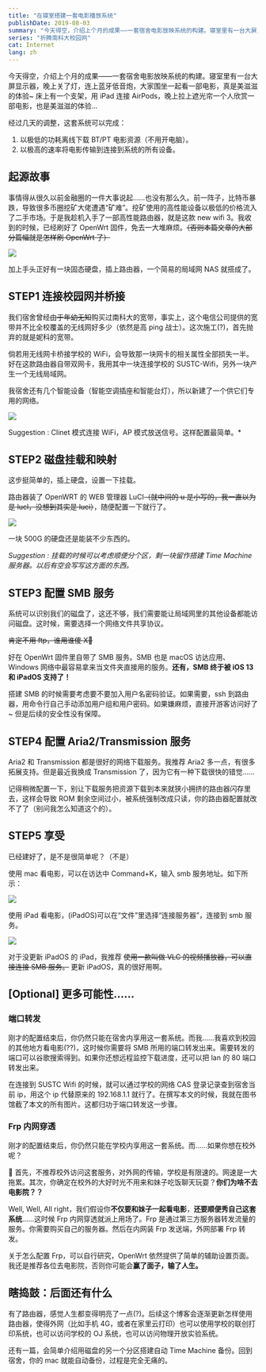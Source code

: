 ```yaml
---
title: "在寝室搭建一套电影播放系统"
publishDate: 2019-08-03
summary: "今天得空，介绍上个月的成果——一套宿舍电影放映系统的构建。寝室里有一台大屏显示器，晚上关了灯，连上蓝牙低音炮，大家围坐一起看一部电影，真是美滋滋的体验~ 床上有一个支架，用iPad连接AirPods，晚上拉上遮光帘一个人欣赏一部电影，也是美滋滋的体验…"
series: "折腾南科大校园网"
cat: Internet
lang: zh
---
```


今天得空，介绍上个月的成果——一套宿舍电影放映系统的构建。寝室里有一台大屏显示器，晚上关了灯，连上蓝牙低音炮，大家围坐一起看一部电影，真是美滋滋的体验~ 床上有一个支架，用 iPad 连接 AirPods，晚上拉上遮光帘一个人欣赏一部电影，也是美滋滋的体验…

经过几天的调整，这套系统可以完成：

1. 以极低的功耗离线下载 BT/PT 电影资源（不用开电脑）。
2. 以极高的速率将电影传输到连接到系统的所有设备。

## 起源故事

事情得从很久以前金融圈的一件大事说起……也没有那么久。前一阵子，比特币暴跌，导致很多币圈挖矿大佬遭遇“矿难”。挖矿使用的高性能设备以极低的价格流入了二手市场。于是我趁机入手了一部高性能路由器，就是这款 new wifi 3。我收到的时候，已经刷好了 OpenWrt 固件，免去一大堆麻烦。~~（否则本篇文章的大部分篇幅就是怎样刷 OpenWrt 了）~~

![](images/006tNc79gy1g4rjis7zu8j3064064t8k.jpg)

加上手头正好有一块固态硬盘，插上路由器，一个简易的局域网 NAS 就搭成了。

## STEP1 连接校园网并桥接

我们宿舍曾经~~由于年幼无知~~购买过南科大的宽带，事实上，这个电信公司提供的宽带并不比全校覆盖的无线网好多少（依然是高 ping 战士）。这次施工(?)，首先抛弃的就是妮科的宽带。

倘若用无线网卡桥接学校的 WiFi，会导致那一块网卡的相关属性全部损失一半。好在这款路由器自带双网卡，我用其中一块连接学校的 SUSTC-Wifi，另外一块产生一个无线局域网。

我宿舍还有几个智能设备（智能空调插座和智能台灯），所以新建了一个供它们专用的网络。

![](images/006tNc79gy1g4rk8ga3u8j31sa0qowin.jpg)

Suggestion : Clinet 模式连接 WiFi，AP 模式放送信号。这样配置最简单。\*

## STEP2 磁盘挂载和映射

这步挺简单的，插上硬盘，设置一下挂载。

路由器装了 OpenWRT 的 WEB 管理器 LuCI~~（就中间的 u 是小写的，我一直以为是 lucl，没想到其实是 luci）~~，随便配置一下就行了。

![](images/006tNc79gy1g4rk9pn97jj31qe0jan0v.jpg)

一块 500G 的硬盘还是能装不少东西的。

_Suggestion : 挂载的时候可以考虑顺便分个区，剩一块留作搭建 Time Machine 服务器。以后有空会写写这方面的东西。_

## STEP3 配置 SMB 服务

系统可以识别我们的磁盘了，这还不够，我们需要能让局域网里的其他设备都能访问磁盘。这时候，需要选择一个网络文件共享协议。

~~肯定不用 ftp，谁用谁傻 X🤬~~

好在 OpenWrt 固件里自带了 SMB 服务。SMB 也是 macOS 访达应用、Windows 网络中最容易拿来当文件夹直接用的服务。**还有，SMB 终于被 iOS 13 和 iPadOS 支持了！**

搭建 SMB 的时候需要考虑要不要加入用户名密码验证。如果需要，ssh 到路由器，用命令行自己手动添加用户组和用户密码。如果嫌麻烦，直接开游客访问好了~ 但是后续的安全性没有保障。

## STEP4 配置 Aria2/Transmission 服务

Aria2 和 Transmission 都是很好的网络下载服务。我推荐 Aria2 多一点，有很多拓展支持。但是最近我换成 Transmission 了，因为它有一种下载很快的错觉……

记得稍微配置一下，别让下载服务把资源下载到本来就狭小拥挤的路由器闪存里去，这样会导致 ROM 剩余空间过小，被系统强制改成只读，你的路由器配置就改不了了（别问我怎么知道这个的）。

## STEP5 享受

已经建好了，是不是很简单呢？（不是）

使用 mac 看电影，可以在访达中 Command+K，输入 smb 服务地址。如下所示：

![](images/006tNc79gy1g4rizoya7zj31at0u04qp.jpg)

使用 iPad 看电影，(iPadOS)可以在“文件”里选择“连接服务器”，连接到 smb 服务。

![](images/006tNc79gy1g4rks0da0lj316o0d9dho.jpg)

对于没更新 iPadOS 的 iPad，我推荐 ~~使用一款叫做 VLC 的视频播放器，可以直接连接 SMB 服务。~~ 更新 iPadOS，真的很好用啊。

## [Optional] 更多可能性……

### 端口转发

刚才的配置结束后，你仍然只能在宿舍内享用这一套系统。而我……我喜欢到校园的其他地方看电影(??)，这时候你需要将 SMB 所用的端口转发出来。需要转发的端口可以谷歌搜索得到。如果你还想远程监控下载进度，还可以把 lan 的 80 端口转发出来。

在连接到 SUSTC Wifi 的时候，就可以通过学校的网络 CAS 登录记录查到宿舍当前 ip，用这个 ip 代替原来的 192.168.1.1 就行了。在撰写本文的时候，我就在图书馆截了本文的所有图片。这都归功于端口转发这一步骤。

### Frp 内网穿透

刚才的配置结束后，你仍然只能在学校内享用这一套系统。而……如果你想在校外呢？

🌚 首先，不推荐校外访问这套服务，对外网的传输，学校是有限速的。网速是一大拖累。其次，你确定在校外的大好时光不用来和妹子吃饭聊天玩耍？**你们为啥不去电影院？？**

Well, Well, All right，我们假设你**不仅要和妹子一起看电影**，**还要顺便秀自己这套系统**……这时候 Frp 内网穿透就派上用场了。Frp 是通过第三方服务器转发流量的服务。你需要购买自己的服务器。然后在内网装 Frp 发送端，外网部署 Frp 转发。

关于怎么配置 Frp，可以自行研究，OpenWrt 依然提供了简单的辅助设置页面。我还是推荐各位去电影院，否则你可能会**赢了面子，输了人生。**

## 瞎捣鼓：后面还有什么

有了路由器，感觉人生都变得明亮了一点(?)。后续这个博客会逐渐更新怎样使用路由器，使得外网（比如手机 4G，或者在家里云打印）也可以使用学校的联创打印系统，也可以访问学校的 OJ 系统，也可以访问物理开放实验系统。

还有一篇，会简单介绍用磁盘的另一个分区搭建自动 Time Machine 备份。回到宿舍，你的 mac 就能自动备份，过程是完全无痛的。
